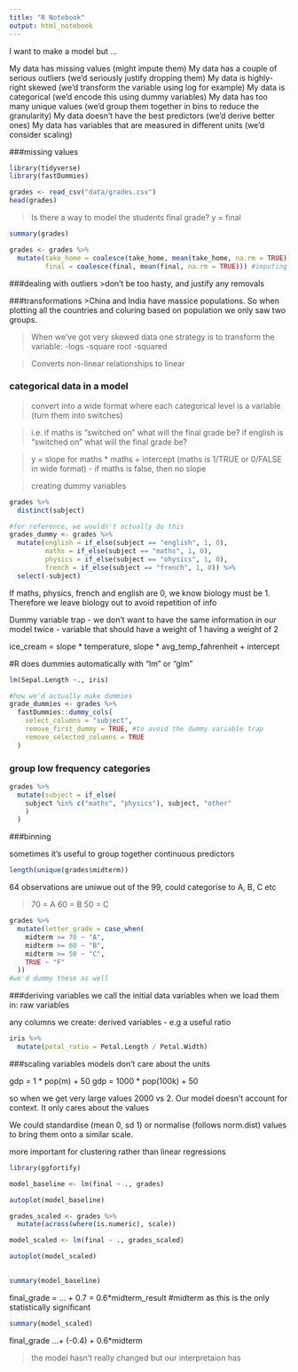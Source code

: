 ```yaml
---
title: "R Notebook"
output: html_notebook
---
```


I want to make a model but ...

My data has missing values (might impute them)
My data has a couple of serious outliers (we'd seriously justify dropping them)
My data is highly-right skewed (we'd transform the variable using log for example)
My data is categorical (we'd encode this using dummy variables)
My data has too many unique values (we'd group them together in bins to reduce the granularity)
My data doesn't have the best predictors (we'd derive better ones)
My data has variables that are measured in different units (we'd consider scaling)

###missing values
```r
library(tidyverse)
library(fastDummies)
```
```r
grades <- read_csv("data/grades.csv")
head(grades)
```
>Is there a way to model the students final grade?
> y = final

```r
summary(grades)
```
```r
grades <- grades %>% 
  mutate(take_home = coalesce(take_home, mean(take_home, na.rm = TRUE)),
         final = coalesce(final, mean(final, na.rm = TRUE))) #imputing missing values crucial for modelling
```
###dealing with outliers
>don't be too hasty, and justify any removals

###transformations
>China and India have massice populations. So when plotting all the countries 
and coluring based on population we only saw two groups.

>When we've got very skewed data one strategy is to transform the variable:
  -logs
  -square root
  -squared
  
>Converts non-linear relationships to linear

### categorical data in a model

>convert into a wide format where each categorical level is a variable (turn them
into switches)

>i.e. if maths is "switched on" what will the final grade be?
      if english is "switched on" what will the final grade be?

> y = slope for maths * maths + intercept (maths is 1/TRUE or 0/FALSE in wide format) 
    - if maths is false, then no slope
    
>creating dummy variables 

```r
grades %>% 
  distinct(subject)
```

```r
#for reference, we wouldn't actually do this
grades_dummy <- grades %>% 
  mutate(english = if_else(subject == "english", 1, 0),
         maths = if_else(subject == "maths", 1, 0),
         physics = if_else(subject == "ohysics", 1, 0),
         french = if_else(subject == "french", 1, 0)) %>% 
  select(-subject)
```

If maths, physics, french and english are 0, we know biology must be 1. Therefore
we leave biology out to avoid repetition of info

Dummy variable trap 
  - we don't want to have the same information in our model twice
  - variable that should have a weight of 1 having a weight of 2
  
ice_cream = slope * temperature, slope * avg_temp_fahrenheit + intercept

#R does dummies automatically with "lm" or "glm"
```r
lm(Sepal.Length ~., iris)
```
```r
#how we'd actually make dummies
grade_dummies <- grades %>% 
  fastDummies::dummy_cols(
    select_columns = "subject",
    remove_first_dummy = TRUE, #to avoid the dummy variable trap
    remove_selected_columns = TRUE
  )
```
### group low frequency categories
```r
grades %>% 
  mutate(subject = if_else(
    subject %in% c("maths", "physics"), subject, "other"
    )
  )
```
###binning

sometimes it's useful to group together continuous predictors

```r
length(unique(grades$midterm))
```
64 observations are uniwue out of the 99, could categorise to A, B, C etc

>70 = A
>60 = B
>50 = C

```r
grades %>% 
  mutate(letter_grade = case_when(
    midterm >= 70 ~ "A",
    midterm >= 60 ~ "B",
    midterm >= 50 ~ "C",
    TRUE ~ "F"
  ))
#we'd dummy these as well
```
###deriving variables
we call the initial data variables when we load them in: raw variables

any columns we create: derived variables
  - e.g a useful ratio
```r
iris %>% 
  mutate(petal_ratio = Petal.Length / Petal.Width)
```
###scaling variables
models don't care about the units

gdp = 1 * pop(m) + 50
gdp = 1000 * pop(100k) + 50

so when we get very large values 2000 vs 2. Our model doesn't account for context.
It only cares about the values

We could standardise (mean 0, sd 1) or normalise (follows norm.dist) values to
bring them onto a similar scale.

more important for clustering rather than linear regressions

```r
library(ggfortify)

model_baseline <- lm(final ~ ., grades)

autoplot(model_baseline)  

grades_scaled <- grades %>% 
  mutate(across(where(is.numeric), scale))

model_scaled <- lm(final ~ ., grades_scaled)

autoplot(model_scaled)
  
```
```r
summary(model_baseline)
```
final_grade = ... + 0.7 = 0.6*midterm_result
  #midterm as this is the only statistically significant 

```r
summary(model_scaled)
```
final_grade ...+ (-0.4) + 0.6*midterm

>the model hasn't really changed but our interpretaion has